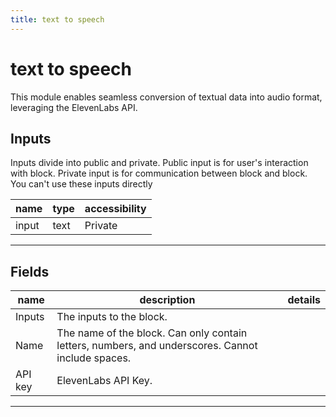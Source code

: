 ```yaml
---
title: text to speech
---
```


# text to speech
This module enables seamless conversion of textual data into audio format, leveraging the ElevenLabs API.

## Inputs
Inputs divide into public and private. Public input is for user's interaction with block. Private input is for communication between block and block. You can't use these inputs directly

| name | type | accessibility |
|------|------|---------------|
| input | text | Private |
---
## Fields
| name | description | details |
|------|-------------|------------|
| Inputs | The inputs to the block.
Name | The name of the block. Can only contain letters, numbers, and underscores. Cannot include spaces.
API key | ElevenLabs API Key.

---
    